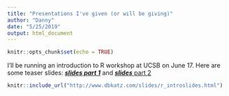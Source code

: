 ```yaml
---
title: "Presentations I've given (or will be giving)"
author: "Danny"
date: "5/25/2019"
output: html_document
---
```


```r
knitr::opts_chunk$set(echo = TRUE)
```

I'll be running an introduction to R workshop at UCSB on June 17. Here are some teaser slides: [_**slides part 1**_](/slides/r_introslides.html) and [_**slides**_ part 2](/slides/r_introslides.html)

```r
knitr::include_url("http://www.dbkatz.com/slides/r_introslides.html")
```

